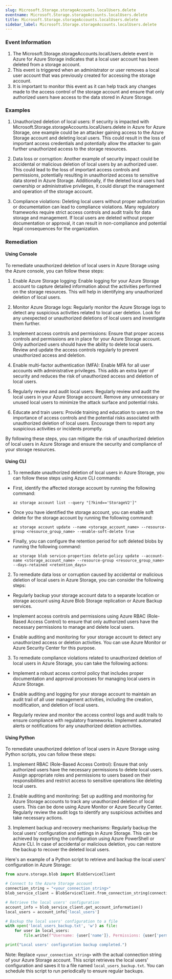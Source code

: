 ```yaml
--- 
slug: Microsoft.Storage.storageAccounts.localUsers.delete
eventname: Microsoft.Storage.storageAccounts.localUsers.delete
title: Microsoft.Storage.storageAccounts.localUsers.delete
sidebar_label: Microsoft.Storage.storageAccounts.localUsers.delete
---
```

                       
### Event Information

1. The Microsoft.Storage.storageAccounts.localUsers.delete event in Azure for Azure Storage indicates that a local user account has been deleted from a storage account.
2. This event is triggered when an administrator or user removes a local user account that was previously created for accessing the storage account.
3. It is important to monitor this event as it can help track any changes made to the access control of the storage account and ensure that only authorized users have access to the data stored in Azure Storage.


### Examples

1. Unauthorized deletion of local users: If security is impacted with Microsoft.Storage.storageAccounts.localUsers.delete in Azure for Azure Storage, one example could be an attacker gaining access to the Azure Storage account and deleting local users. This could result in the loss of important access credentials and potentially allow the attacker to gain further unauthorized access to the storage resources.

2. Data loss or corruption: Another example of security impact could be accidental or malicious deletion of local users by an authorized user. This could lead to the loss of important access controls and permissions, potentially resulting in unauthorized access to sensitive data stored in Azure Storage. Additionally, if the deleted local users had ownership or administrative privileges, it could disrupt the management and operation of the storage account.

3. Compliance violations: Deleting local users without proper authorization or documentation can lead to compliance violations. Many regulatory frameworks require strict access controls and audit trails for data storage and management. If local users are deleted without proper documentation or approval, it can result in non-compliance and potential legal consequences for the organization.

### Remediation

#### Using Console

To remediate unauthorized deletion of local users in Azure Storage using the Azure console, you can follow these steps:

1. Enable Azure Storage logging: Enable logging for your Azure Storage account to capture detailed information about the activities performed on the storage resources. This will help in identifying any unauthorized deletion of local users.

2. Monitor Azure Storage logs: Regularly monitor the Azure Storage logs to detect any suspicious activities related to local user deletion. Look for any unexpected or unauthorized deletions of local users and investigate them further.

3. Implement access controls and permissions: Ensure that proper access controls and permissions are in place for your Azure Storage account. Only authorized users should have the ability to delete local users. Review and update the access controls regularly to prevent unauthorized access and deletion.

4. Enable multi-factor authentication (MFA): Enable MFA for all user accounts with administrative privileges. This adds an extra layer of security and reduces the risk of unauthorized access and deletion of local users.

5. Regularly review and audit local users: Regularly review and audit the local users in your Azure Storage account. Remove any unnecessary or unused local users to minimize the attack surface and potential risks.

6. Educate and train users: Provide training and education to users on the importance of access controls and the potential risks associated with unauthorized deletion of local users. Encourage them to report any suspicious activities or incidents promptly.

By following these steps, you can mitigate the risk of unauthorized deletion of local users in Azure Storage and ensure the security and compliance of your storage resources.

#### Using CLI

1. To remediate unauthorized deletion of local users in Azure Storage, you can follow these steps using Azure CLI commands:

- First, identify the affected storage account by running the following command:
  ```
  az storage account list --query "[?kind=='StorageV2']"
  ```

- Once you have identified the storage account, you can enable soft delete for the storage account by running the following command:
  ```
  az storage account update --name <storage_account_name> --resource-group <resource_group_name> --enable-soft-delete true
  ```

- Finally, you can configure the retention period for soft deleted blobs by running the following command:
  ```
  az storage blob service-properties delete-policy update --account-name <storage_account_name> --resource-group <resource_group_name> --days-retained <retention_days>
  ```

2. To remediate data loss or corruption caused by accidental or malicious deletion of local users in Azure Storage, you can consider the following steps:

- Regularly backup your storage account data to a separate location or storage account using Azure Blob Storage replication or Azure Backup services.

- Implement access controls and permissions using Azure RBAC (Role-Based Access Control) to ensure that only authorized users have the necessary permissions to manage and delete local users.

- Enable auditing and monitoring for your storage account to detect any unauthorized access or deletion activities. You can use Azure Monitor or Azure Security Center for this purpose.

3. To remediate compliance violations related to unauthorized deletion of local users in Azure Storage, you can take the following actions:

- Implement a robust access control policy that includes proper documentation and approval processes for managing local users in Azure Storage.

- Enable auditing and logging for your storage account to maintain an audit trail of all user management activities, including the creation, modification, and deletion of local users.

- Regularly review and monitor the access control logs and audit trails to ensure compliance with regulatory frameworks. Implement automated alerts or notifications for any unauthorized deletion activities.

#### Using Python

To remediate unauthorized deletion of local users in Azure Storage using Python scripts, you can follow these steps:

1. Implement RBAC (Role-Based Access Control): Ensure that only authorized users have the necessary permissions to delete local users. Assign appropriate roles and permissions to users based on their responsibilities and restrict access to sensitive operations like deleting local users.

2. Enable auditing and monitoring: Set up auditing and monitoring for Azure Storage accounts to track any unauthorized deletion of local users. This can be done using Azure Monitor or Azure Security Center. Regularly review the audit logs to identify any suspicious activities and take necessary actions.

3. Implement backup and recovery mechanisms: Regularly backup the local users' configuration and settings in Azure Storage. This can be achieved by exporting the configuration using Azure PowerShell or Azure CLI. In case of accidental or malicious deletion, you can restore the backup to recover the deleted local users.

Here's an example of a Python script to retrieve and backup the local users' configuration in Azure Storage:

```python
from azure.storage.blob import BlobServiceClient

# Connect to the Azure Storage account
connection_string = "<your_connection_string>"
blob_service_client = BlobServiceClient.from_connection_string(connection_string)

# Retrieve the local users' configuration
account_info = blob_service_client.get_account_information()
local_users = account_info['local_users']

# Backup the local users' configuration to a file
with open('local_users_backup.txt', 'w') as file:
    for user in local_users:
        file.write(f"Username: {user['name']}, Permissions: {user['permissions']}\n")

print("Local users' configuration backup completed.")
```

Note: Replace `<your_connection_string>` with the actual connection string of your Azure Storage account. This script retrieves the local users' configuration and saves it to a file named `local_users_backup.txt`. You can schedule this script to run periodically to ensure regular backups.


 